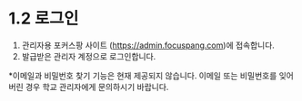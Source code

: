 # 1.2 로그인

1. 관리자용 포커스팡 사이트 (https://admin.focuspang.com)에 접속합니다.
2. 발급받은 관리자 계정으로 로그인합니다.

\*이메일과 비밀번호 찾기 기능은 현재 제공되지 않습니다. 이메일 또는 비밀번호를 잊어버린 경우 학교 관리자에게 문의하시기 바랍니다.
